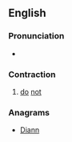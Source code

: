 ==English==

===Pronunciation===
* {{IPA|/ˈdɪnə/|lang=en}}

===Contraction===
{{en-cont}}

# {{context|Scotland|Geordie|lang=en}} [[do]] [[not]]

===Anagrams===
* [[Diann#English|Diann]]